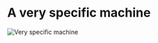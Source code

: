 # A very specific machine

![Very specific machine](https://cloud-ngsykc19e-lachlan-jc.vercel.app/very_specific_machine.png)
